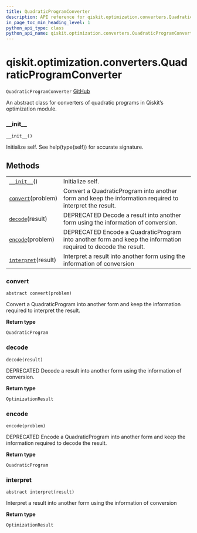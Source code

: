 ```yaml
---
title: QuadraticProgramConverter
description: API reference for qiskit.optimization.converters.QuadraticProgramConverter
in_page_toc_min_heading_level: 1
python_api_type: class
python_api_name: qiskit.optimization.converters.QuadraticProgramConverter
---
```


<span id="qiskit-optimization-converters-quadraticprogramconverter" />

# qiskit.optimization.converters.QuadraticProgramConverter

<span id="qiskit.optimization.converters.QuadraticProgramConverter" />

`QuadraticProgramConverter` [GitHub](https://github.com/qiskit-community/qiskit-aqua/tree/stable/0.8/qiskit/optimization/converters/quadratic_program_converter.py "view source code")

An abstract class for converters of quadratic programs in Qiskit’s optimization module.

### \_\_init\_\_

<span id="qiskit.optimization.converters.QuadraticProgramConverter.__init__" />

`__init__()`

Initialize self. See help(type(self)) for accurate signature.

## Methods

|                                                                                                                                                                 |                                                                                                                |
| --------------------------------------------------------------------------------------------------------------------------------------------------------------- | -------------------------------------------------------------------------------------------------------------- |
| [`__init__`](#qiskit.optimization.converters.QuadraticProgramConverter.__init__ "qiskit.optimization.converters.QuadraticProgramConverter.__init__")()          | Initialize self.                                                                                               |
| [`convert`](#qiskit.optimization.converters.QuadraticProgramConverter.convert "qiskit.optimization.converters.QuadraticProgramConverter.convert")(problem)      | Convert a QuadraticProgram into another form and keep the information required to interpret the result.        |
| [`decode`](#qiskit.optimization.converters.QuadraticProgramConverter.decode "qiskit.optimization.converters.QuadraticProgramConverter.decode")(result)          | DEPRECATED Decode a result into another form using the information of conversion.                              |
| [`encode`](#qiskit.optimization.converters.QuadraticProgramConverter.encode "qiskit.optimization.converters.QuadraticProgramConverter.encode")(problem)         | DEPRECATED Encode a QuadraticProgram into another form and keep the information required to decode the result. |
| [`interpret`](#qiskit.optimization.converters.QuadraticProgramConverter.interpret "qiskit.optimization.converters.QuadraticProgramConverter.interpret")(result) | Interpret a result into another form using the information of conversion                                       |

### convert

<span id="qiskit.optimization.converters.QuadraticProgramConverter.convert" />

`abstract convert(problem)`

Convert a QuadraticProgram into another form and keep the information required to interpret the result.

**Return type**

`QuadraticProgram`

### decode

<span id="qiskit.optimization.converters.QuadraticProgramConverter.decode" />

`decode(result)`

DEPRECATED Decode a result into another form using the information of conversion.

**Return type**

`OptimizationResult`

### encode

<span id="qiskit.optimization.converters.QuadraticProgramConverter.encode" />

`encode(problem)`

DEPRECATED Encode a QuadraticProgram into another form and keep the information required to decode the result.

**Return type**

`QuadraticProgram`

### interpret

<span id="qiskit.optimization.converters.QuadraticProgramConverter.interpret" />

`abstract interpret(result)`

Interpret a result into another form using the information of conversion

**Return type**

`OptimizationResult`

